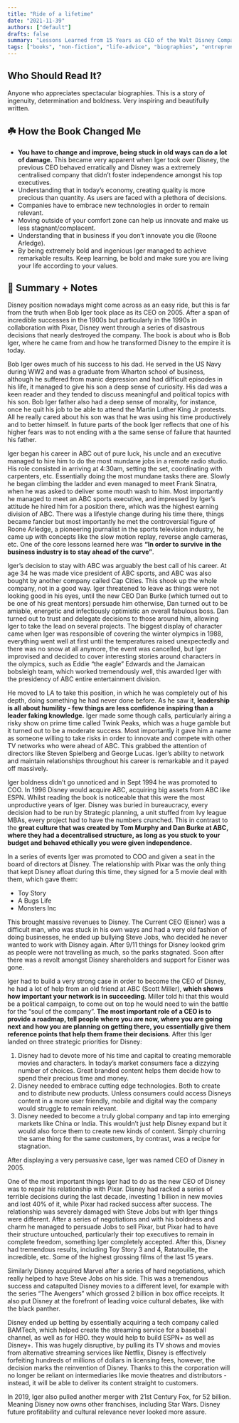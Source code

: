 ```yaml
---
title: "Ride of a lifetime"
date: "2021-11-39"
authors: ["default"]
drafts: false
summary: "Lessons Learned from 15 Years as CEO of the Walt Disney Company"
tags: ["books", "non-fiction", "life-advice", "biographies", "entrepreneurship"]
---
```


## Who Should Read It?

Anyone who appreciates spectacular biographies. This is a story of ingenuity, determination and boldness. Very inspiring and beautifully written.

## ☘️ How the Book Changed Me

- **You have to change and improve, being stuck in old ways can do a lot of damage.** This became very apparent when Iger took over Disney, the previous CEO behaved erratically and Disney was a extremely centralised company that didn’t foster independence amongst his top executives.
- Understanding that in today’s economy, creating quality is more precious than quantity. As users are faced with a plethora of decisions.
- Companies have to embrace new technologies in order to remain relevant.
- Moving outside of your comfort zone can help us innovate and make us less stagnant/complacent.
- Understanding that in business if you don’t innovate you die (Roone Arledge).
- By being extremely bold and ingenious Iger managed to achieve remarkable results. Keep learning, be bold and make sure you are living your life according to your values.

## 📒 Summary + Notes

Disney position nowadays might come across as an easy ride, but this is far from the truth when Bob Iger took place as its CEO on 2005. After a span of incredible successes in the 1900s but particularly in the 1990s in collaboration with Pixar, Disney went through a series of disastrous decisions that nearly destroyed the company. The book is about who is Bob Iger, where he came from and how he transformed Disney to the empire it is today.

Bob Iger owes much of his success to his dad. He served in the US Navy during WW2 and was a graduate from Wharton school of business, although he suffered from manic depression and had difficult episodes in his life, it managed to give his son a deep sense of curiosity. His dad was a keen reader and they tended to discuss meaningful and political topics with his son. Bob Iger father also had a deep sense of morality, for instance, once he quit his job to be able to attend the Martin Luther King Jr protests. All he really cared about his son was that he was using his time productively and to better himself. In future parts of the book Iger reflects that one of his higher fears was to not ending with a the same sense of failure that haunted his father.

Iger began his career in ABC out of pure luck, his uncle and an executive managed to hire him to do the most mundane jobs in a remote radio studio. His role consisted in arriving at 4:30am, setting the set, coordinating with carpenters, etc. Essentially doing the most mundane tasks there are. Slowly he began climbing the ladder and even managed to meet Frank Sinatra, when he was asked to deliver some mouth wash to him. Most importantly he managed to meet an ABC sports executive, and impressed by Iger’s attitude he hired him for a position there, which was the highest earning division of ABC. There was a lifestyle change during his time there, things became fancier but most importantly he met the controversial figure of Roone Arledge, a pioneering journalist in the sports television industry, he came up with concepts like the slow motion replay, reverse angle cameras, etc. One of the core lessons learned here was **“In order to survive in the business industry is to stay ahead of the curve”**.

Iger’s decision to stay with ABC was arguably the best call of his career. At age 34 he was made vice president of ABC sports, and ABC was also bought by another company called Cap Cities. This shook up the whole company, not in a good way. Iger threatened to leave as things were not looking good in his eyes, until the new CEO Dan Burke (which turned out to be one of his great mentors) persuade him otherwise, Dan turned out to be amiable, energetic and infectiously optimistic an overall fabulous boss. Dan turned out to trust and delegate decisions to those around him, allowing Iger to take the lead on several projects. The biggest display of character came when Iger was responsible of covering the winter olympics in 1988, everything went well at first until the temperatures raised unexpectedly and there was no snow at all anymore, the event was cancelled, but Iger improvised and decided to cover interesting stories around characters in the olympics, such as Eddie “the eagle” Edwards and the Jamaican bobsleigh team, which worked tremendously well, this awarded Iger with the presidency of ABC entire entertainment division.

He moved to LA to take this position, in which he was completely out of his depth, doing something he had never done before. As he saw it, **leadership is all about humility - few things are less confidence inspiring than a leader faking knowledge.** Iger made some though calls, particularly airing a risky show on prime time called Twink Peaks, which was a huge gamble but it turned out to be a moderate success. Most importantly it gave him a name as someone willing to take risks in order to innovate and compete with other TV networks who were ahead of ABC. This grabbed the attention of directors like Steven Spielberg and George Lucas. Iger’s ability to network and maintain relationships throughout his career is remarkable and it payed off massively.

Iger boldness didn’t go unnoticed and in Sept 1994 he was promoted to COO. In 1996 Disney would acquire ABC, acquiring big assets from ABC like ESPN. Whilst reading the book is noticeable that this were the most unproductive years of Iger. Disney was buried in bureaucracy, every decision had to be run by Strategic planning, a unit stuffed from Ivy league MBAs, every project had to have the numbers crunched. This in contrast to the **great culture that was created by Tom Murphy and Dan Burke at ABC, where they had a decentralised structure, as long as you stuck to your budget and behaved ethically you were given independence.**

In a series of events Iger was promoted to COO and given a seat in the board of directors at Disney. The relationship with Pixar was the only thing that kept Disney afloat during this time, they signed for a 5 movie deal with them, which gave them:

- Toy Story
- A Bugs Life
- Monsters Inc

This brought massive revenues to Disney. The Current CEO (Eisner) was a difficult man, who was stuck in his own ways and had a very old fashion of doing businesses, he ended up bullying Steve Jobs, who decided he never wanted to work with Disney again. After 9/11 things for Disney looked grim as people were not travelling as much, so the parks stagnated. Soon after there was a revolt amongst Disney shareholders and support for Eisner was gone.

Iger had to build a very strong case in order to become the CEO of Disney, he had a lot of help from an old friend at ABC (Scott Miller), **which shows how important your network is in succeeding**. Miller told hi that this would be a political campaign, to come out on top he would need to win the battle for the “soul of the company”. **The most important role of a CEO is to provide a roadmap, tell people where you are now, where you are going next and how you are planning on getting there, you essentially give them reference points that help them frame their decisions**. After this Iger landed on three strategic priorities for Disney:

1. Disney had to devote more of his time and capital to creating memorable movies and characters. In today’s market consumers face a dizzying number of choices. Great branded content helps them decide how to spend their precious time and money.
2. Disney needed to embrace cutting edge technologies. Both to create and to distribute new products. Unless consumers could access Disneys content in a more user friendly, mobile and digital way the company would struggle to remain relevant.
3. Disney needed to become a truly global company and tap into emerging markets like China or India. This wouldn’t just help Disney expand but it would also force them to create new kinds of content. Simply churning the same thing for the same customers, by contrast, was a recipe for stagnation.

After displaying a very persuasive case, Iger was named CEO of Disney in 2005.

One of the most important things Iger had to do as the new CEO of Disney was to repair his relationship with Pixar. Disney had racked a series of terrible decisions during the last decade, investing 1 billion in new movies and lost 40% of it, while Pixar had racked success after success. The relationship was severely damaged with Steve Jobs but with Iger things were different. After a series of negotiations and with his boldness and charm he managed to persuade Jobs to sell Pixar, but Pixar had to have their structure untouched, particularly their top executives to remain in complete freedom, something Iger completely accepted. After this, Disney had tremendous results, including Toy Story 3 and 4, Ratatouille, the incredible, etc. Some of the highest grossing films of the last 15 years.

Similarly Disney acquired Marvel after a series of hard negotiations, which really helped to have Steve Jobs on his side. This was a tremendous success and catapulted Disney movies to a different level, for example with the series “The Avengers” which grossed 2 billion in box office receipts. It also put Disney at the forefront of leading voice cultural debates, like with the black panther.

Disney ended up betting by essentially acquiring a tech company called BAMTech, which helped create the streaming service for a baseball channel, as well as for HBO. they would help to build ESPN+ as well as Disney+. This was hugely disruptive, by pulling its TV shows and movies from alternative streaming services like Netflix, Disney is effectively forfeiting hundreds of millions of dollars in licensing fees, however, the decision marks the reinvention of Disney. Thanks to this the corporation will no longer be reliant on intermediaries like movie theatres and distributors - instead, it will be able to deliver its content straight to customers.

In 2019, Iger also pulled another merger with 21st Century Fox, for 52 billion. Meaning Disney now owns other franchises, including Star Wars. Disney future profitability and cultural relevance never looked more assure.
